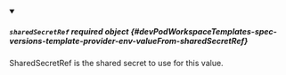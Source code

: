 


<details className="config-field" data-expandable="true" open>
<summary>

##### `sharedSecretRef` <span className="config-field-required" data-required="false">required</span> <span className="config-field-type">object</span> <span className="config-field-default"></span> <span className="config-field-enum"></span> {#devPodWorkspaceTemplates-spec-versions-template-provider-env-valueFrom-sharedSecretRef}

SharedSecretRef is the shared secret to use for this value.

</summary>

<PartialSharedSecretRefreference />


</details>
